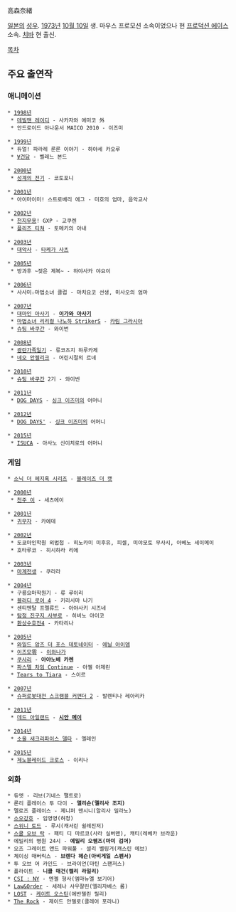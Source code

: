 高森奈緒

[[일본]]의 [[성우]]. [[1973년]] [[10월 10일]] 생. 마우스 프로모션 소속이었으나 현 [[프로덕션 에이스]] 소속. [[치바]] 현 출신.

[[목차]]

== 주요 출연작 ==
=== 애니메이션 ===
 * [[1998년]]
  * [[데빌맨 레이디]] - 사카자와 에미코 外
  * 안드로이드 아나운서 MAICO 2010 - 이즈미

 * [[1999년]]
  * 듀얼! 파라레 룬룬 이야기 - 하야세 카오루
  * [[∀건담]] - 벨레느 본드

 * [[2000년]]
  * [[성계의 전기]] - 코토포니

 * [[2001년]]
  * 아이마이미! 스트로베리 에그 - 미호의 엄마, 음악교사

 * [[2002년]]
  * [[천지무용]]! GXP - 교쿠렌
  * [[플리즈 티쳐]] - 토메키의 아내

 * [[2003년]]
  * [[대악사]] - [[타케가 사츠]]

 * [[2005년]]
  * 방과후 ~젖은 제복~ - 하야사카 야요이

 * [[2006년]]
  * 사사미☆마법소녀 클럽 - 마치요코 선생, 미사오의 엄마

 * [[2007년]]
  * [[대마인 아사기]] - '''[[이가와 아사기]]'''
  * [[마법소녀 리리컬 나노하 StrikerS]] - [[카림 그라시아]]
  * [[슈팅 바쿠간]] - 와이번

 * [[2008년]]
  * [[광란가족일기]] - 류코츠지 하루카제
  * [[네오 안젤리크]] - 어린시절의 르네

 * [[2010년]]
  * [[슈팅 바쿠간]] 2기 - 와이번

 * [[2011년]]
  * [[DOG DAYS]] - [[싱크 이즈미]]의 어머니

 * [[2012년]]
  * [[DOG DAYS|DOG DAYS']] - [[싱크 이즈미]]의 어머니

 * [[2015년]]
  * [[ISUCA]] - 아사노 신이치로의 어머니

=== 게임 ===
 * [[소닉 더 헤지혹 시리즈]] - [[블레이즈 더 캣]]

 * [[2000년]]
  * [[천주|천주 이]] - 세츠에이

 * [[2001년]]
  * [[귀무자]] - 카에데

 * [[2002년]]
  * 도쿄마인학원 외법첩 - 히노카미 미후유, 피셀, 미야모토 무사시, 아베노 세이메이
  * 호타루코 - 히시하라 리에

 * [[2003년]]
  * [[마계전생]] - 쿠라라

 * [[2004년]]
  * 구룡요마학원기 - 류 루이리
  * [[블러디 로어 시리즈|블러디 로어 4]] - 키리시마 나기
  * 센티멘탈 프렐류드 - 아야사키 시즈네
  * [[탐정 진구지 사부로]] - 히비노 아이코
  * [[환상수호전4]] - 카타리나

 * [[2005년]]
  * [[와일드 암즈 더 포스 데토네이터]] - [[에닐 아이뎀]]
  * [[이즈모零]] - [[이와나가(IZUMO零)|이와나가]]
  * [[쿠사리]] - '''아야노베 카렌'''
  * [[파스텔 차임 Continue]] - 아젤 아제린
  * [[Tears to Tiara]] - 스이르

 * [[2007년]]
  * [[슈퍼로봇대전 스크램블 커맨더 2]] - 발렌티나 레아리카

 * [[2011년]]
  * [[데드 아일랜드]] - '''[[시안 메이]]'''

 * [[2014년]]
  * [[소울 새크리파이스 델타]] - 엘레인

 * [[2015년]]
  * [[제노블레이드 크로스]] - 이리나

=== 외화 ===
 * 듀엣 - 리브(기네스 팰트로)
 * 론리 플레이스 투 다이 - '''앨리슨(멜리사 조지)'''
 * 멜로즈 플레이스 - 제니퍼 맨시니(알리사 밀라노)
 * [[소오강호]] - 임영영(허청)
 * [[스위니 토드]] - 루시(캐서린 쉴레진저)
 * [[스쿨 오브 락]] - 패티 디 마르코(사라 실버맨), 캐티(레베카 브라운)
 * 에밀리의 병원 24시 - '''에밀리 오웬즈(마미 검머)'''
 * 오즈 그레이트 앤드 파워풀 - 셜리 벨링거(캐스린 에브)
 * 체이싱 매버릭스 - '''브렌다 헤슨(아비게일 스펜서)'''
 * 투 오브 어 카인드 - 브라이언(마틴 스팬저스)
 * 플라이트 - '''니콜 매건(켈리 라일리)'''
 * [[CSI : NY]] - 엔젤 형사(엠마뉴엘 보기어)
 * [[Law&Order]] - 세레나 사우잘린(엘리자베스 롬)
 * [[LOST]] - [[케이트 오스틴]](에반젤린 릴리)
 * [[The Rock]] - 제이드 안젤로(클레어 포라니)

